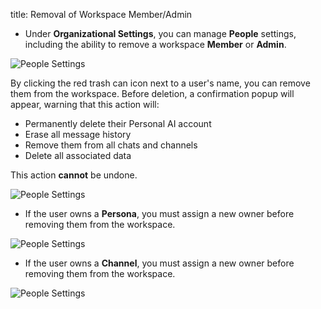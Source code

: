 title: Removal of Workspace Member/Admin

- Under **Organizational Settings**, you can manage **People** settings, including the ability to remove a workspace **Member** or **Admin**.

![People Settings](/images/removal1.png)

By clicking the red trash can icon next to a user's name, you can remove them from the workspace. Before deletion, a confirmation popup will appear, warning that this action will:  
 - Permanently delete their Personal AI account  
 - Erase all message history  
 - Remove them from all chats and channels  
 - Delete all associated data  

This action **cannot** be undone.

![People Settings](/images/removal2.png)

- If the user owns a **Persona**, you must assign a new owner before removing them from the workspace.

![People Settings](/images/removal3.png)

- If the user owns a **Channel**, you must assign a new owner before removing them from the workspace.

![People Settings](/images/removal4.png)
